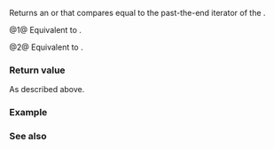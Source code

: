 {{cpp/ranges/concat_view/title|end}}
{{cpp/ranges/concat_view/navbar}}
{{dcl begin}}

{{dcl|num=1|since=c++26|
constexpr auto end()
    requires (!(/*simple-view*/&lt;Views&gt; &amp;&amp; ...));
}}
{{dcl|num=2|since=c++26|
constexpr auto end() const
    requires (ranges::range&lt;const Views&gt; &amp;&amp; ...) &amp;&amp;
                 /*concatable*/&lt;const Views...&gt;;
}}
{{dcl end}}

Returns an {{rlp|iterator}} or {{lc|std::default_sentinel}} that compares equal to the past-the-end iterator of the {{rlpt|/|concat_view}}.

@1@ Equivalent to {{box|
{{c/core|1=constexpr auto N = sizeof...(Views);}}&lt;br&gt;{{c/core|if constexpr (ranges::common_range&lt;Views...[N - 1]&gt;)}}&lt;br&gt;{{nbspt|4}}{{c/core|return}}{{nbspt}}{{rlpi|/|iterator}}{{sep}}{{c/core|&lt;false&gt;(this, std::in_place_index&lt;N - 1&gt;,}}&lt;br&gt;{{nbspt|27}}{{c/core|ranges::end(std::get&lt;N - 1&gt;(}}{{rlpsi|/#views_}}{{sep}}{{c/core|)));}}&lt;br&gt;{{c/core|else}}&lt;br&gt;{{nbspt|4}}{{c/core|return std::default_sentinel;}}
}}.

@2@ Equivalent to {{box|
{{c/core|1=constexpr auto N = sizeof...(Views);}}&lt;br&gt;{{c/core|if constexpr (ranges::common_range&lt;const Views...[N - 1]&gt;)}}&lt;br&gt;{{nbspt|4}}{{c/core|return}}{{nbspt}}{{rlpi|/|iterator}}{{sep}}{{c/core|&lt;true&gt;(this, std::in_place_index&lt;N - 1&gt;,}}&lt;br&gt;{{nbspt|26}}{{c/core|ranges::end(std::get&lt;N - 1&gt;(}}{{rlpsi|/#views_}}{{sep}}{{c/core|)));}}&lt;br&gt;{{c/core|else}}&lt;br&gt;{{nbspt|4}}{{c/core|return std::default_sentinel;}}
}}.

===Return value===
As described above.

===Example===
{{example
|The preliminary version can be checked out on [https://godbolt.org/z/voza5z5dv Compiler Explorer].
|code=
#include &lt;concepts&gt;
#include &lt;iterator&gt;
#include &lt;ranges&gt;

int main()
{
    static constexpr int p[]{37, 42, 69};
    static constexpr auto q = {19937, 1729};
    constexpr auto cat = std::ranges::views::concat(p, q);
    static_assert(not std::same_as&lt;std::default_sentinel_t, decltype(cat.end())&gt;);
    static_assert(cat.end()[-1] == 1729);
}
}}

===See also===
{{dsc begin}}
{{dsc inc|cpp/ranges/adaptor/dsc begin|concat_view}}
{{dsc inc|cpp/ranges/dsc end}}
{{dsc end}}

{{langlinks|de|es|fr|it|ja|pt|ru|zh}}